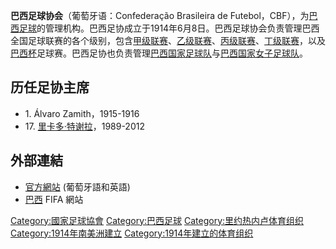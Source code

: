 '''巴西足球协会'''（葡萄牙语：Confederação Brasileira de Futebol，CBF），为[[巴西|巴西]][[足球|足球]]的管理机构。巴西足协成立于1914年6月8日。巴西足球协会负责管理巴西全国足球联赛的各个级别，包含[[巴西足球甲级联赛|甲级联赛]]、[[巴西足球乙级联赛|乙级联赛]]、[[巴西足球丙级联赛|丙级联赛]]、[[巴西足球丁级联赛|丁级联赛]]，以及[[巴西杯|巴西杯]]足球赛。巴西足协也负责管理[[巴西国家足球队|巴西国家足球队]]与[[巴西国家女子足球队|巴西国家女子足球队]]。

== 历任足协主席 ==
* 1. Álvaro Zamith，1915-1916
* 17. [[里卡多·特谢拉|里卡多·特谢拉]]，1989-2012

==外部連結==
*[http://www.cbf.com.br/ 官方網站] {{Wayback|url=http://www.cbf.com.br/ |date=20161203011059 }} (葡萄牙語和英語)
*[https://www.fifa.com/associations/association=bra/index.html 巴西] {{Wayback|url=https://www.fifa.com/associations/association=bra/index.html |date=20181019135509 }} FIFA 網站

{{南美足联成员}}

[[Category:國家足球協會|Category:國家足球協會]]
[[Category:巴西足球|Category:巴西足球]]
[[Category:里约热内卢体育组织|Category:里约热内卢体育组织]]
[[Category:1914年南美洲建立|Category:1914年南美洲建立]]
[[Category:1914年建立的体育组织|Category:1914年建立的体育组织]]
